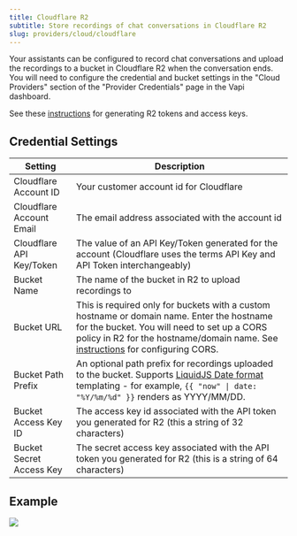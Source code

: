 ```yaml
---
title: Cloudflare R2
subtitle: Store recordings of chat conversations in Cloudflare R2
slug: providers/cloud/cloudflare
---
```


Your assistants can be configured to record chat conversations and upload
the recordings to a bucket in Cloudflare R2 when the conversation ends.  You will
need to configure the credential and bucket settings in the "Cloud Providers"
section of the "Provider Credentials" page in the Vapi dashboard.

See these [instructions](https://developers.cloudflare.com/r2/api/s3/tokens/) for generating R2 tokens and access keys.

## Credential Settings

Setting                  | Description                                            
------------------------ | -------------------------------------------------------
Cloudflare Account ID    | Your customer account id for Cloudflare
Cloudflare Account Email | The email address associated with the account id
Cloudflare API Key/Token | The value of an API Key/Token generated for the account  (Cloudflare uses the terms API Key and API Token interchangeably)
Bucket Name              | The name of the bucket in R2 to upload recordings to
Bucket URL               | This is required only for buckets with a custom hostname or domain name. Enter the hostname for the bucket. You will need to set up a CORS policy in R2 for the hostname/domain name. See [instructions](https://developers.cloudflare.com/r2/buckets/cors/) for configuring CORS.
Bucket Path Prefix       | An optional path prefix for recordings uploaded to the bucket. Supports [LiquidJS Date format](https://liquidjs.com/filters/date.html) templating - for example, `{{ "now" \| date: "%Y/%m/%d" }}` renders as YYYY/MM/DD.
Bucket Access Key ID     | The access key id associated with the API token you generated for R2 (this a string of 32 characters)
Bucket Secret Access Key | The secret access key associated with the API token you generated for R2 (this is a string of 64 characters)

## Example

<Frame caption="Example Configuration">
  <img src="../../static/images/credentials/provider/cloud-provider-cloudflare-r2.png" />
</Frame>
